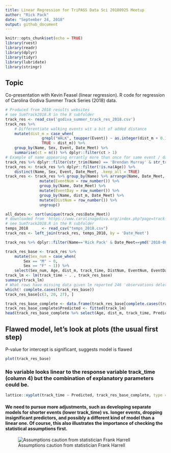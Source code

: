 ---
title: Linear Regression for TriPASS Data Sci 20180925 Meetup
author: "Rick Pack"
date: "September 24, 2018"
output: github_document
---

```{r setup, include=FALSE}
knitr::opts_chunk$set(echo = TRUE)
library(rvest)
library(readr)
library(dplyr)
library(tidyr)
library(lubridate)
library(stringr)
```

## Topic

Co-presentation with Kevin Feasel (linear regression). R code for regression of Carolina Godiva Summer Track Series (2018) data.

```{r trackres}
# Produced from 2018 results websites 
# see SumTrack2018.R in the R subfolder
track_res <- read_csv('godiva_summer_track_res_2018.csv')
track_res %>% 
    # Differentiate walking events wit a bit of added distance
    mutate(dist_m = case_when(
                grepl("WALK", toupper(Event)) ~ as.integer(dist_m + 0.11),
                TRUE ~ dist_m)) %>%
    group_by(Name, Sex, Event, Date_Meet) %>% 
    summarise(ct = n()) %>% dplyr::filter(ct > 1)
# Example of name appearing errantly more than once for same event / day
track_res %>% dplyr::filter(str_trim(Name) == 'Brendan Murray' & str_trim(toupper(Event)) == '5K RUN')
track_res <- track_res %>% dplyr::filter(!is.na(Age)) %>%
    distinct(Name, Sex, Event, Date_Meet, .keep_all = TRUE)
track_res <- track_res %>% group_by(Name) %>% arrange(Name, Date_Meet, ct_evt) %>%
               mutate(EventNum = row_number()) %>% 
               group_by(Name, Date_Meet) %>%
               mutate(EventDay = row_number()) %>%
               group_by(Name, dist_m, Date_Meet) %>%
               mutate(DistNum = row_number()) %>%
               ungroup()

all_dates <- sort(unique(track_res$Date_Meet))
# downloaded from 'https://www.carolinagodiva.org/index.php?page=track-season-weather-conditions')
# see SumTrack2018.R in the R subfolder
temps_2018      <- read_csv("temps_2018.csv")
track_res <- left_join(track_res, temps_2018, by = 'Date_Meet')

track_res %>% dplyr::filter(Name=='Rick Pack' & Date_Meet==ymd('2018-08-01'))

track_res_base <- track_res %>% 
    mutate(Sex_num = case_when(
        Sex == "M" ~ 0,
        Sex == "F" ~ 1)) %>%
    select(Sex_num, Age, dist_m, track_time, DistNum, EventNum, EventDay, Temp)
track_lm <- lm(track_time ~ . , track_res_base)
summary(track_lm)
# What rows have missing data given lm reported 246 'observations deleted due to missingness'?
which(! complete.cases(track_res_base))
track_res_base[c(3, 20, 27), ]

track_res_base_complete <- data.frame(track_res_base[complete.cases(track_res_base),])
track_res_base_complete$Predicted <- fitted(track_lm)
head(track_res_base_complete %>% select(Age, dist_m, track_time, Predicted))
```

## Flawed model, let's look at plots (the usual first step)
P-value for intercept is significant, suggests model is flawed

```{r plot1}
plot(track_res_base)
```

### No variable looks linear to the response variable track_time (column 4) but the combination of explanatory parameters could be.
```{r plot2}
lattice::xyplot(track_time ~ Predicted, track_res_base_complete, type = c("p","r"), col.line = "red")
```

#### We need to pursue more adjustments, such as developing separate models for shorter events (lower track_time) vs. longer events, dropping insignificant predictors, and possibly a different kind of model than a linear one. Of course, this also illustrates the importance of checking the statistical assumptions first.
![Assumptions caution from statistician Frank Harrell](assumptions_frank_harrell.jpg)